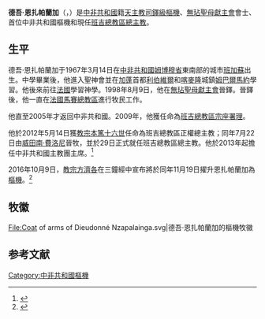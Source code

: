 {{Blpsources|time=2019-12-07T17:41:29+00:00}}
{{Infobox Christian leader
| type             = Cardinal
| honorific-prefix =
| name             = 德吾·恩扎帕蘭加<br />Dieudonné Nzapalainga
| honorific-suffix = [[無玷聖母獻主會|無玷聖母獻主會]]
| title            = [[天主教班吉總教區|天主教班吉總教區總主教]]
| image            = File:Mgr_Dieudonné_Nzapalainga,_24_Dec_2013.jpg
| image_size       = 
| alt              = 
| caption          = 
| native_name      = 
| native_name_lang = 
| church           =
| archdiocese      =[[天主教班吉總教區|天主教班吉總教區]]
| province         = 
| metropolis       = 
| diocese          = 
| see              =
| elected          = 
| appointed        = 2012年5月14日
| term             = 
| term_start       = 
| enthroned        = 2012年7月29日
| term_end         = 
| quashed          = 
| predecessor      = [[波林·波莫迪莫|波林·波莫迪莫]]
| successor        = （現任）
| opposed          = 
| other_post       = 
<!---------- Orders ---------->
| ordination       = 1998年8月9日
| ordained_by      = 
| consecration     = 2012年7月22日
| consecrated_by   = [[威田南·斐洛尼|威田南·斐洛尼]]
| cardinal         = 2016年11月19日
| created_cardinal_by =[[教宗方濟各|教宗方濟各]]
| rank             = [[樞機|司鐸級樞機]]
<!---------- Personal details ---------->
| birth_name       = Dieudonné Nzapalainga
| birth_date       = {{Birth date and age|1967|03|14|df=yes}}
| birth_place      = [[中非共和國|中非共和國]][[姆博穆省|姆博穆省]][[班加蘇|班加蘇]]
| death_date       = 
| death_place      = 
| buried           = 
| tomb             = 
| resting_place_coordinates = 
| nationality      = 中非共和國
| religion         = [[天主教|天主教]]
| residence        = 
| parents          = 
| spouse           = 
| children         = 
| occupation       = 
| profession       = 
| previous_post    = 班吉總教區宗座署理（2009年－2012年）
| education        =
| alma_mater       = 
| motto            =  A l'image de Dieu Il les crea ”
（以上主的形象創造了它們）
| signature        = 
| signature_alt    = 
| coat_of_arms     = Coat of arms of Dieudonné Nzapalainga.svg
| coat_of_arms_alt = 
}}
'''德吾·恩扎帕蘭加'''（{{lang-fr|Dieudonné Nzapalainga}}，{{bd|1967年|3月14日|catIdx= Dieudonné Nzapalainga}}）是[[中非共和國|中非共和國]]籍[[天主教|天主教]][[樞機|司鐸級樞機]]、[[無玷聖母獻主會|無玷聖母獻主會]]會士、首位中非共和國樞機和現任[[天主教班吉總教區|班吉總教區總主教]]。

==生平==
德吾·恩扎帕蘭加于1967年3月14日在[[中非共和國|中非共和國]][[姆博穆省|姆博穆省]]東南部的城市[[班加蘇|班加蘇]]出生。中學畢業後，他進入聖神會並在[[加蓬|加蓬]]首都[[利伯維爾|利伯維爾]]和[[喀麥隆|喀麥隆]]城鎮[[姆巴爾馬約|姆巴爾馬約]]學習。他後來前往[[法國|法國]]學習神學。1998年8月9日，他在[[無玷聖母獻主會|無玷聖母獻主會]]晉鐸。晉鐸後，他一直在[[法國|法國]][[天主教馬賽總教區|馬賽總教區]]進行牧民工作。

他直至2005年才返回中非共和國。2009年，他獲任命為[[天主教班吉總教區|班吉總教區宗座署理]]。

他於2012年5月14日獲[[教宗本篤十六世|教宗本篤十六世]]任命為班吉總教區正權總主教；同年7月22日由[[威田南·費洛尼|威田南·費洛尼]]晉牧，並於29日正式就任班吉總教區總主教。他於2013年起擔任中非共和國主教團主席。<ref name=SH>{{citeweb|url=http://www.spiritanroma.org/fr-dieudonne-nzapalainga-archbishop-of-bangui-rca/|title=Fr. Dieudonné NZAPALAINGA, Archbishop of Bangui (RCA)|date=2012-06-07|publisher=Spiritans|accessdate=2016-10-10|deadurl=yes|archiveurl=https://web.archive.org/web/20160315141654/http://www.spiritanroma.org/fr-dieudonne-nzapalainga-archbishop-of-bangui-rca/|archivedate=2016-03-15}}</ref>

2016年10月9日，[[教宗方濟各|教宗方濟各]]在三鐘經中宣布將於同年11月19日擢升恩扎帕蘭加為[[樞機|樞機]]。<ref>{{cite web | url=http://saltandlighttv.org/chinese/consistory-for-new-cardinals-2016/ | title=教宗將於慈悲禧年閉幕前夕擢升17名樞機 | publisher=鹽與光 | date=2016-10-09 | accessdate=2016-10-03 | language=zh | archive-date=2016-10-10 | archive-url=https://web.archive.org/web/20161010222014/http://saltandlighttv.org/chinese/consistory-for-new-cardinals-2016/ | dead-url=no }}</ref>

== 牧徽 ==
<gallery>
File:Coat of arms of Dieudonné Nzapalainga.svg|德吾·恩扎帕蘭加的樞機牧徽
</gallery>

== 参考文献 ==
{{reflist}}

{{樞機團}}
{{Authority control}}

[[Category:中非共和國樞機|Category:中非共和國樞機]]